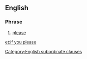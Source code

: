 ==English==

===Phrase===
{{head|en|phrase|head=[[if]] [[you]] [[please]]}}

# {{formal}} [[please]]

[[Category:English subordinate clauses]]

[[et:if you please]]